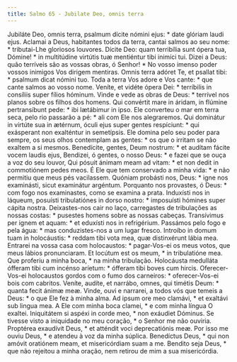 ```yaml
---
title: Salmo 65 - Jubilate Deo, omnis terra
---
```


<div class="grid grid-cols-2 gap-5">
  <span class="col-6 dropcaps text-justify">
    Jubiláte Deo, omnis terra, psalmum dícite nómini ejus: * date glóriam laudi
    ejus.
  </span>
  <span class="col-6 dropcaps text-justify">
    Aclamai a Deus, habitantes todos da terra, cantai salmos ao seu nome: *
    tributai-Lhe gloriosos louvores.
  </span>
  <span class="col-6 text-justify">
    Dícite Deo: quam terribília sunt ópera tua, Dómine! * in multitúdine
    virtútis tuæ mentiéntur tibi inimíci tui.
  </span>
  <span class="col-6 text-justify">
    Dizei a Deus: quão terríveis são as vossas obras, ó Senhor! * No vosso
    imenso poder vossos inimigos Vos dirigem mentiras.
  </span>
  <span class="col-6 text-justify">
    Omnis terra adóret Te, et psallat tibi: * psalmum dicat nómini tuo.
  </span>
  <span class="col-6 text-justify">
    Toda a terra Vos adore e Vos cante: * que cante salmos ao vosso nome.
  </span>
  <span class="col-6 text-justify">
    Veníte, et vidéte ópera Dei: * terríbilis in consíliis super fílios hóminum.
  </span>
  <span class="col-6 text-justify">
    Vinde e vede as obras de Deus: * terrível nos planos sobre os filhos dos
    homens.
  </span>
  <span class="col-6 text-justify">
    Qui convértit mare in áridam, in flúmine pertransíbunt pede: * ibi lætábimur
    in ipso.
  </span>
  <span class="col-6 text-justify">
    Ele converteu o mar em terra seca, pelo rio passarão a pé: * ali com Ele nos
    alegraremos.
  </span>
  <span class="col-6 text-justify">
    Qui dominátur in virtúte sua in ætérnum, óculi ejus super gentes respíciunt:
    * qui exásperant non exalténtur in semetípsis.
  </span>
  <span class="col-6 text-justify">
    Ele domina pelo seu poder para sempre, os seus olhos contemplam as gentes: *
    os que o irritam se não exaltem a si mesmos.
  </span>
  <span class="col-6 text-justify">
    Benedícite, gentes, Deum nostrum: * et audítam fácite vocem laudis ejus,
  </span>
  <span class="col-6 text-justify">
    Bendizei, ó gentes, o nosso Deus: * e fazei que se ouça a voz do seu louvor,
  </span>
  <span class="col-6 text-justify">
    Qui pósuit ánimam meam ad vitam: * et non dedit in commotiónem pedes meos.
  </span>
  <span class="col-6 text-justify">
    É Ele que tem conservado a minha vida: * e não permitiu que meus pés
    vacilassem.
  </span>
  <span class="col-6 text-justify">
    Quóniam probásti nos, Deus: * igne nos examinásti, sicut examinátur
    argéntum.
  </span>
  <span class="col-6 text-justify">
    Porquanto nos provastes, ó Deus: * com fogo nos examinastes, como se examina
    a prata.
  </span>
  <span class="col-6 text-justify">
    Induxísti nos in láqueum, posuísti tribulatiónes in dorso nostro: *
    imposuísti hómines super cápita nostra.
  </span>
  <span class="col-6 text-justify">
    Deixastes-nos cair no laço, carregastes de tribulações as nossas costas: *
    pusestes homens sobre as nossas cabeças.
  </span>
  <span class="col-6 text-justify">
    Transívimus per ignem et aquam: * et eduxísti nos in refrigérium.
  </span>
  <span class="col-6 text-justify">
    Passámos pelo fogo e pela água: * mas conduzistes-nos a um lugar fresco.
  </span>
  <span class="col-6 text-justify">
    Introíbo in domum tuam in holocáustis: * reddam tibi vota mea, quæ
    distinxérunt lábia mea.
  </span>
  <span class="col-6 text-justify">
    Entrarei na vossa casa com holocaustos: * pagar-Vos-ei os meus votos, que
    meus lábios pronunciaram.
  </span>
  <span class="col-6 text-justify">
    Et locútum est os meum, * in tribulatióne mea.
  </span>
  <span class="col-6 text-justify">
    Que proferiu a minha boca, * na minha tribulação.
  </span>
  <span class="col-6 text-justify">
    Holocáusta medulláta ófferam tibi cum incénso aríetum: * ófferam tibi boves
    cum hircis.
  </span>
  <span class="col-6 text-justify">
    Oferecer-Vos-ei holocaustos gordos com o fumo dos carneiros: *
    oferecer-Vos-ei bois com cabritos.
  </span>
  <span class="col-6 text-justify">
    Veníte, audíte, et narrábo, omnes, qui timétis Deum: * quanta fecit ánimæ
    meæ.
  </span>
  <span class="col-6 text-justify">
    Vinde, ouvi e narrarei, a todos vós que temeis a Deus: * o que Ele fez à
    minha alma.
  </span>
  <span class="col-6 text-justify">
    Ad ipsum ore meo clamávi, * et exaltávi sub lingua mea.
  </span>
  <span class="col-6 text-justify">
    A Ele com minha boca clamei, * e com minha língua O exaltei.
  </span>
  <span class="col-6 text-justify">
    Iniquitátem si aspéxi in corde meo, * non exáudiet Dóminus.
  </span>
  <span class="col-6 text-justify">
    Se tivesse visto a iniquidade no meu coração, * o Senhor me não ouviria.
  </span>
  <span class="col-6 text-justify">
    Proptérea exaudívit Deus, * et atténdit voci deprecatiónis meæ.
  </span>
  <span class="col-6 text-justify">
    Por isso me ouviu Deus, * e atendeu à voz da minha súplica.
  </span>
  <span class="col-6 text-justify">
    Benedíctus Deus, * qui non amóvit oratiónem meam, et misericórdiam suam a
    me.
  </span>
  <span class="col-6 text-justify">
    Bendito seja Deus, * que não rejeitou a minha oração, nem retirou de mim a
    sua misericórdia.
  </span>
</div>
